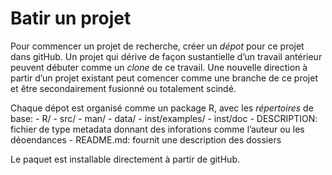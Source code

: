 Batir un projet
========================================================

Pour commencer un projet de recherche, créer un *dépot* pour ce projet dans gitHub. Un projet qui dérive de façon sustantielle d'un travail antérieur peuvent débuter comme un *clone* de ce travail. Une nouvelle direction à partir d'un projet existant peut comencer comme une branche de ce projet et être secondairement fusionné ou totalement scindé.

Chaque dépot est organisé comme un package R, avec les *répertoires* de base:
- R/
- src/
- man/
- data/
- inst/examples/
- inst/doc
- DESCRIPTION: fichier de type metadata donnant des inforations comme l'auteur ou les déoendances
- README.md: fournit une description des dossiers

Le paquet est installable directement à partir de gitHub.